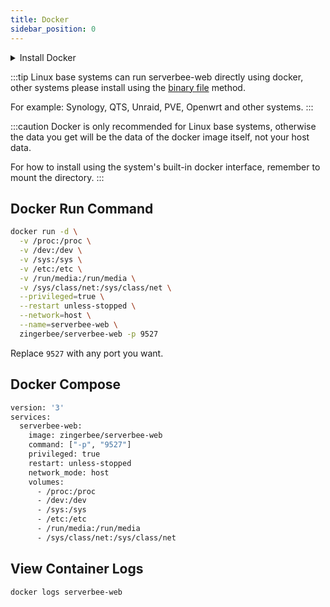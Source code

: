 ```yaml
---
title: Docker
sidebar_position: 0
---
```



<details>
    <summary>Install Docker</summary>
    <CodeBlock>{dockerCMD}</CodeBlock>
</details>

:::tip
Linux base systems can run serverbee-web directly using docker, other systems please install using the [binary file](/usage) method.

For example: Synology, QTS, Unraid, PVE, Openwrt and other systems.
:::

:::caution
Docker is only recommended for Linux base systems, otherwise the data you get will be the data of the docker image itself, not your host data.

For how to install using the system's built-in docker interface, remember to mount the directory.
:::

## Docker Run Command

```bash
docker run -d \
  -v /proc:/proc \
  -v /dev:/dev \
  -v /sys:/sys \
  -v /etc:/etc \
  -v /run/media:/run/media \
  -v /sys/class/net:/sys/class/net \
  --privileged=true \
  --restart unless-stopped \
  --network=host \
  --name=serverbee-web \
  zingerbee/serverbee-web -p 9527
```
Replace `9527` with any port you want.

## Docker Compose
```bash
version: '3'
services:
  serverbee-web:
    image: zingerbee/serverbee-web
    command: ["-p", "9527"]
    privileged: true
    restart: unless-stopped
    network_mode: host
    volumes:
      - /proc:/proc
      - /dev:/dev
      - /sys:/sys
      - /etc:/etc
      - /run/media:/run/media
      - /sys/class/net:/sys/class/net
```

## View Container Logs

```bash
docker logs serverbee-web
```
